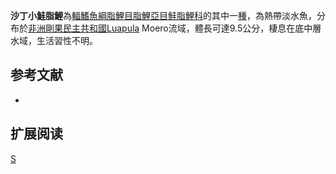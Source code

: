 {{Speciesbox 
| genus = Micralestes
| species = sardina
| status = LC
| status_system = IUCN3.1
| authority =  [[Poll|Poll]], 1938
| synonyms = 
}}
'''沙丁小鮭脂鯉'''為[[輻鰭魚綱|輻鰭魚綱]][[脂鯉目|脂鯉目]][[脂鯉亞目|脂鯉亞目]][[鮭脂鯉科|鮭脂鯉科]]的其中一[[種|種]]，為熱帶淡水魚，分布於[[非洲|非洲]][[剛果民主共和國|剛果民主共和國]]Luapula Moero流域，體長可達9.5公分，棲息在底中層水域，生活習性不明。
==参考文献==
{{refbegin}}
*{{FishBase_species|genus=Micralestes|species=sardina|year=2014|month=1}}
{{refend}}

== 扩展阅读 ==
{{refbegin}}
{{wikispecies-inline|Micralestes sardina |沙丁小鮭脂鯉}}
{{refend}}

{{Taxonbar|from=Q5631384}}

[[Category:小鮭脂鯉屬|S]]


{{魚類小作品}}